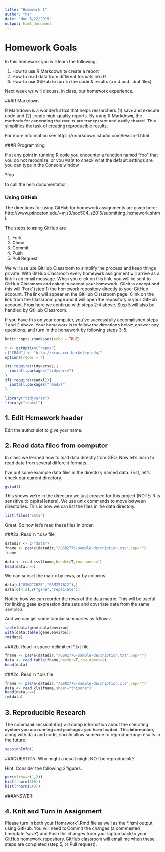 ```yaml
---
title: "Homework 1"
author: "ks"
date: "due 5/22/2019"
output: html_document
---
```


# Homework Goals

In this homework you will learn the following: 

1. How to use R Markdown to create a report
2. How to read data from different formats into R
3. How to use GitHub to turn in the code & results (.rmd and .html files) 

Next week we will discuss, in class, our homework experience. 

###R Markdown 

R Markdown is a wonderful tool that helps researchers (1) save and execute code and (2) create high-quality reports. By using R Markdown, the methods for generating the results are transparent and easily shared. This simplifies the task of creating reproducible results.

For more information see
https://rmarkdown.rstudio.com/lesson-1.html

###R Programming

If at any point in running R code you encounter a function named "foo" that you do not recognize, or you want to check what the default settings are, you can type in the Console window

?foo

to call the help documentation.

### Using GitHub

The directions for using GitHub for homework assignments are given here:
http://www.princeton.edu/~mjs3/soc504_s2015/submitting_homework.shtml.

The steps to using GitHub are:

1. Fork  
2. Clone
3. Commit
4. Push
5. Pull Request 

We will use use GitHub Classroom to simplify the process and keep things private. With GitHub Classroom every homework assignment will arrive as a link in an email message. When you click on this link, you will be sent to GitHub Classroom and asked to accept your homework. Click to accept and this will 'Fork' (step 1) the homework repository directly to your GitHub account. The link will appear on the GitHub Classroom page. Clink on the link from the Classroom page and it will open the repository in your GitHub account. From here we continue with steps 2-4 above. Step 5 will also be handled by GitHub Classroom.

If you have this on your computer, you've successfully accomplished steps 1 and 2 above. Your homework is to follow the directions below, answer any questions, and turn in the homework by following steps 3-5. 

```r

knitr::opts_chunk$set(echo = TRUE)

r <- getOption("repos")
r["CRAN"] <- "http://cran.cnr.berkeley.edu/"
options(repos = r)

if(!require(tidyverse)){
  install.packages("tidyverse")
}
if(!require(readxl)){
  install.packages("readxl")
}

library("tidyverse")
library("readxl")
```

## 1. Edit Homework header

Edit the author slot to give your name.

## 2. Read data files from computer

In class we learned how to load data directly from GEO. Now let's learn to read data from several different formats.

I've put some example data files in the directory named data. First, let's check our current directory.
```r
getwd()
```

This shows we're in the directory we just created for this project (NOTE: R is sensitive to capital letters). We use unix commands to move between directories. This is how we can list the files in the data directory.

```r
list.files("data")
```

Great. So now let's read these files in order.

###2a. Read in *.csv file

```r
datadir <- c("data")
fname <- paste(datadir,"/GSM2776-sample-description.csv",sep="")
fname
```

```r
data <- read.csv(fname,header=T,row.names=1)
head(data,n=4)
```

We can subset the matrix by rows, or by columns
```r
data[c("GSM277628","GSM277622"),]
data[c(4:2),c("gene","replicate")]
```

Notice how we can reorder the rows of the data matrix. This will be useful for linking gene expression data sets and covariate data from the same samples.

And we can get some tabular summaries as follows:
```r
table(data$gene,data$environ)
with(data,table(gene,environ))
rm(data)
```

###2b.  Read in space-delimitted *.txt  file

```r
fname <- paste(datadir,"/GSM2776-sample-description.txt",sep="")
data <- read.table(fname,header=T,row.names=1)
head(data)
```

###2c.  Read in *.xls  file

```r
fname <- paste(datadir,"/GSM2776-sample-description.xls",sep="")
data <- read_xls(fname,sheet="thisone")
head(data,n=4)
rm(data)
```

## 3. Reproducible Research

The command sessionInfo() will dump information about the operating system you are running and packages you have loaded. This information, along with data and code, should allow someone to reproduce any results in the future. 
```r
sessionInfo()
```

###QUESTION: Why might a result might NOT be reproducible? 

Hint: Consider the following 2 figures.
```r
par(mfrow=c(1,2))
hist(rnorm(100))
hist(rnorm(100))
```

###ANSWER:

## 4. Knit and Turn in Assignment

Please turn in both your Homework1.Rmd file as well as the *.html output using GitHub. You will need to Commit the changes (a commented time/date 'save') and Push the changes from your laptop back to your GitHub homework repository. GitHub classroom will email me when these steps are completed (step 5, or Pull request).



